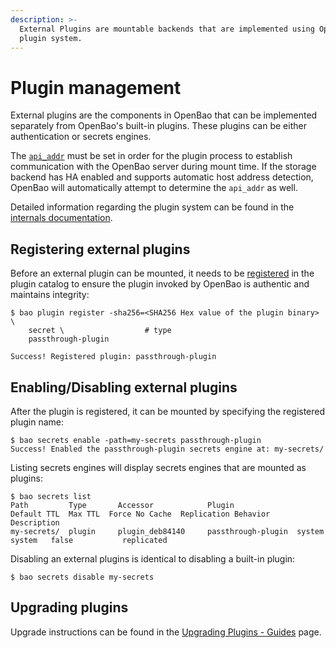 ```yaml
---
description: >-
  External Plugins are mountable backends that are implemented using OpenBao's
  plugin system.
---
```


# Plugin management

External plugins are the components in OpenBao that can be implemented separately
from OpenBao's built-in plugins. These plugins can be either authentication or
secrets engines.

The [`api_addr`][api_addr] must be set in order for the plugin process to
establish communication with the OpenBao server during mount time. If the storage
backend has HA enabled and supports automatic host address detection, OpenBao
will automatically attempt to determine the `api_addr` as well.

Detailed information regarding the plugin system can be found in the
[internals documentation](/docs/plugins).

## Registering external plugins

Before an external plugin can be mounted, it needs to be
[registered](/docs/plugins/plugin-architecture#plugin-registration) in the
plugin catalog to ensure the plugin invoked by OpenBao is authentic and maintains
integrity:

```shell-session
$ bao plugin register -sha256=<SHA256 Hex value of the plugin binary> \
    secret \                  # type
    passthrough-plugin

Success! Registered plugin: passthrough-plugin
```

## Enabling/Disabling external plugins

After the plugin is registered, it can be mounted by specifying the registered
plugin name:

```shell-session
$ bao secrets enable -path=my-secrets passthrough-plugin
Success! Enabled the passthrough-plugin secrets engine at: my-secrets/
```

Listing secrets engines will display secrets engines that are mounted as
plugins:

```shell-session
$ bao secrets list
Path         Type       Accessor            Plugin              Default TTL  Max TTL  Force No Cache  Replication Behavior  Description
my-secrets/  plugin     plugin_deb84140     passthrough-plugin  system       system   false           replicated
```

Disabling an external plugins is identical to disabling a built-in plugin:

```shell-session
$ bao secrets disable my-secrets
```

## Upgrading plugins

Upgrade instructions can be found in the [Upgrading Plugins - Guides][upgrading_plugins]
page.

[api_addr]: /docs/configuration#api_addr
[upgrading_plugins]: /docs/upgrading/plugins
